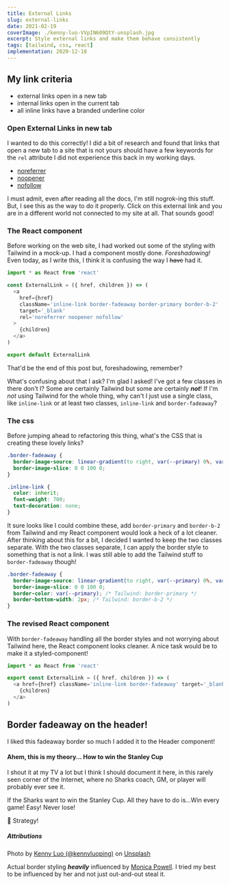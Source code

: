 ```yaml
---
title: External Links
slug: external-links
date: 2021-02-19
coverImage: ./kenny-luo-VVpIN609QtY-unsplash.jpg
excerpt: Style external links and make them behave consistently
tags: [tailwind, css, react]
implementation: 2020-12-18
---
```


## My link criteria

- external links open in a new tab
- internal links open in the current tab
- all inline links have a branded underline color

### Open External Links in new tab

I wanted to do this correctly! I did a bit of research and found that links that open a new tab to a site that is not yours should have a few keywords for the `rel` attribute I did not experience this back in my working days.

- [noreferrer](https://developer.mozilla.org/en-US/docs/Web/HTML/Link_types/noreferrer)
- [noopener](https://developer.mozilla.org/en-US/docs/Web/HTML/Link_types/noopener)
- [nofollow](https://developer.mozilla.org/en-US/docs/Web/HTML/Attributes/rel#attr-nofollow)

<Warning>
  I must admit, even after reading all the docs, I'm still nogrok-ing this stuff. But, I see this as the way to do it
  properly. Click on this external link and you are in a different world not connected to my site at all. That sounds
  good!
</Warning>

### The React component

Before working on the web site, I had worked out some of the styling with Tailwind in a mock-up. I had a component mostly done. _Foreshadowing!_ Even today, as I write this, I think it is confusing the way I ~~have~~ had it.

```js:title=ExternalLink.js
import * as React from 'react'

const ExternalLink = ({ href, children }) => (
  <a
    href={href}
    className='inline-link border-fadeaway border-primary border-b-2'
    target='_blank'
    rel='noreferrer noopener nofollow'
  >
    {children}
  </a>
)

export default ExternalLink
```

<Info>That'd be the end of this post but, foreshadowing, remember?</Info>

What's confusing about that I ask? I'm glad I asked! I've got a few classes in there don't I? Some are certainly Tailwind but some are certainly **_not_**! If I'm _not_ using Tailwind for the whole thing, why can't I just use a single class, like `inline-link` or at least two classes, `inline-link` and `border-fadeaway`?

### The css

Before jumping ahead to refactoring this thing, what's the CSS that is creating these lovely links?

```css
.border-fadeaway {
  border-image-source: linear-gradient(to right, var(--primary) 0%, var(--link) 76%, transparent 100%);
  border-image-slice: 0 0 100 0;
}

.inline-link {
  color: inherit;
  font-weight: 700;
  text-decoration: none;
}
```

It sure looks like I could combine these, add `border-primary` and `border-b-2` from Tailwind and my React component would look a heck of a lot cleaner. After thinking about this for a bit, I decided I wanted to keep the two classes separate. With the two classes separate, I can apply the border style to something that is not a link. I was still able to add the Tailwind stuff to `border-fadeaway` though!

```css {4,5}
.border-fadeaway {
  border-image-source: linear-gradient(to right, var(--primary) 0%, var(--link) 76%, transparent 100%);
  border-image-slice: 0 0 100 0;
  border-color: var(--primary); /* Tailwind: border-primary */
  border-bottom-width: 2px; /* Tailwind: border-b-2 */
}
```

### The revised React component

With `border-fadeaway` handling all the border styles and not worrying about Tailwind here, the React component looks cleaner. A nice task would be to make it a styled-component!

```js
import * as React from 'react'

export const ExternalLink = ({ href, children }) => (
  <a href={href} className='inline-link border-fadeaway' target='_blank' rel='noreferrer noopener nofollow'>
    {children}
  </a>
)
```

## Border fadeaway on the header!

I liked this fadeaway border so much I added it to the Header component!

<Primary>


#### Ahem, this is my theory... How to win the Stanley Cup

I shout it at my TV a lot but I think I should document it here, in this rarely seen corner of the Internet, where no Sharks coach, GM, or player will probably ever see it.

If the Sharks want to win the Stanley Cup. All they have to do is...Win every game! Easy! Never lose!

🏒 Strategy!

</Primary>


##### Attributions

Photo by [Kenny Luo (@kennyluoping)](https://unsplash.com/@prowhiz?utm_source=unsplash&utm_medium=referral&utm_content=creditCopyText)
on [Unsplash](https://unsplash.com/s/photos/link?utm_source=unsplash&utm_medium=referral&utm_content=creditCopyText)

Actual border styling **_heavily_** influenced by [Monica Powell](https://www.aboutmonica.com/). I tried my best to be influenced by her and not just out-and-out steal it.
